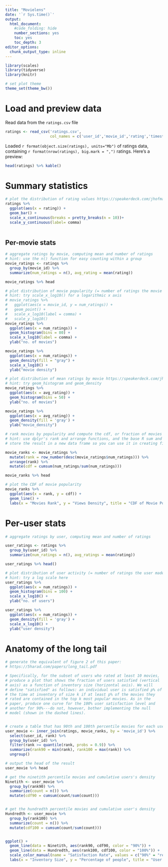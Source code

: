 ---
title: "Movielens"
date: '`r Sys.time()`'
output:
  html_document:
    #code_folding: hide
    number_sections: yes
    toc: yes
    toc_depth: 3
editor_options: 
  chunk_output_type: inline
---

```{r setup, include=FALSE}
library(scales)
library(tidyverse)
library(knitr)

# set plot theme
theme_set(theme_bw())
```

# Load and preview data

Read data from the `ratings.csv` file
```{r load-data}
ratings <- read_csv('ratings.csv',
                    col_names = c('user_id','movie_id','rating','timestamp'))
```

Loaded `r format(object.size(ratings), units="Mb")` of ratings data, containing `r format(nrow(ratings), big.mark = ",")` ratings. Here's a preview:
```{r preview-data}
head(ratings) %>% kable()
```

# Summary statistics

```{r dist-ratings}
# plot the distribution of rating values https://speakerdeck.com/jhofman/modeling-social-data-lecture-2-introduction-to-counting?slide=26
ratings %>%
  ggplot(aes(x = rating)) +
  geom_bar() +
  scale_x_continuous(breaks = pretty_breaks(n = 10))+
  scale_y_continuous(label= comma)
  
```

## Per-movie stats

```{r aggregate-by-movie}
# aggregate ratings by movie, computing mean and number of ratings
# hint: use the n() function for easy counting within a group
movie_ratings <- ratings %>%
  group_by(movie_id) %>%
  summarize(num_ratings = n(), avg_rating = mean(rating))

movie_ratings %>% head

```

```{r dist-movie-popularity}
# plot distribution of movie popularity (= number of ratings the movie received)
# hint: try scale_x_log10() for a logarithmic x axis
# movie_ratings %>%
#   ggplot(aes(x = movie_id, y = num_ratings)) +
#   geom_point() + 
#   scale_x_log10(label = comma) +
#   scale_y_log10()
movie_ratings %>%
  ggplot(aes(x = num_ratings)) + 
  geom_histogram(bins = 80) + 
  scale_x_log10(label = comma) +
  ylab("no. of movies")

movie_ratings %>%
  ggplot(aes(x = num_ratings)) +
  geom_density(fill = "gray") + 
  scale_x_log10() +
  ylab("movie density")

```

```{r dist-mean-ratings-by-movie}
# plot distribution of mean ratings by movie https://speakerdeck.com/jhofman/modeling-social-data-lecture-2-introduction-to-counting?slide=28
# hint: try geom_histogram and geom_density
movie_ratings %>%
  ggplot(aes(x = avg_rating)) +
  geom_histogram(bins = 50) +
  ylab("no. of movies")

movie_ratings %>%
  ggplot(aes(x = avg_rating)) +
  geom_density(fill = 'gray') +
  ylab("movie_density")
```

```{r cdf-movie-pop}
# rank movies by popularity and compute the cdf, or fraction of movies covered by the top-k moves https://speakerdeck.com/jhofman/modeling-social-data-lecture-2-introduction-to-counting?slide=30
# hint: use dplyr's rank and arrange functions, and the base R sum and cumsum functions
# store the result in a new data frame so you can use it in creating figure 2 from the paper below

movie_ranks <- movie_ratings %>%
  mutate(rank = row_number(desc(movie_ratings$num_ratings))) %>%
  arrange(rank) %>%
  mutate(cdf = cumsum(num_ratings/sum(num_ratings)))

movie_ranks %>% head

# plot the CDF of movie popularity
movie_ranks %>%
  ggplot(aes(x = rank, y = cdf)) +
  geom_line() +
  labs(x = "Movies Rank", y = "Views Density", title = "CDF of Movie Popularity")
```


# Per-user stats

```{r aggregate-by-user}
# aggregate ratings by user, computing mean and number of ratings

user_ratings <- ratings %>% 
  group_by(user_id) %>%
  summarize(num_ratings = n(), avg_ratings = mean(rating))

user_ratings %>% head()
```

```{r dist-user-activity}
# plot distribution of user activity (= number of ratings the user made)
# hint: try a log scale here
user_ratings %>% 
  ggplot(aes(x = num_ratings)) + 
  geom_histogram(bins = 100) +
  scale_x_log10() +
  ylab("no. of users")

user_ratings %>%
  ggplot(aes(x = num_ratings)) +
  geom_density(fill = 'gray') +
  scale_x_log10() + 
  ylab("user density")

```

# Anatomy of the long tail

```{r long-tail}
# generate the equivalent of figure 2 of this paper:
# https://5harad.com/papers/long_tail.pdf

# Specifically, for the subset of users who rated at least 10 movies,
# produce a plot that shows the fraction of users satisfied (vertical
# axis) as a function of inventory size (horizontal axis). We will
# define "satisfied" as follows: an individual user is satisfied p% of
# the time at inventory of size k if at least p% of the movies they
# rated are contained in the top k most popular movies. As in the
# paper, produce one curve for the 100% user satisfaction level and
# another for 90%---do not, however, bother implementing the null
# model (shown in the dashed lines).


# create a table that has 90th and 100th percentile movies for each user
user_movie <- inner_join(ratings, movie_ranks, by = 'movie_id') %>%
  select(user_id, rank) %>%
  group_by(user_id) %>%
  filter(rank >= quantile(rank, probs = 0.9)) %>%
  summarize(rank90 = min(rank), rank100 = max(rank)) %>%
  ungroup()

# output the head of the result
user_movie %>% head

# get the ninetith percentile movies and cumulative users's density
Ninetith <- user_movie %>%
  group_by(rank90) %>%
  summarize(count = n()) %>%
  mutate(cdf90 = cumsum(count/sum(count)))


# get the hundredth percentile movies and cumulative user's density 
Hundredth <- user_movie %>%
  group_by(rank100) %>%
  summarize(count = n()) %>%
  mutate(cdf100 = cumsum(count/sum(count)))


ggplot() +
  geom_line(data = Ninetith, aes(rank90, cdf90, color = "90%")) +
  geom_line(data = Hundredth, aes(rank100, cdf100, color = "100%")) +
  scale_color_manual(name = "Satisfaction Rate", values = c("90%" = "red", "100%" = "blue")) +
  labs(x = "Inventory Size", y = "Percentage of people", title = "User Movie Satisfaction")

```
